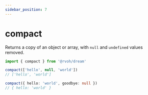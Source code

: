 ```yaml
---
sidebar_position: 7
---
```



# compact

Returns a copy of an object or array, with `null` and `undefined` values removed.

```ts
import { compact } from '@rvoh/dream'

compact(['hello', null, 'world'])
// ['hello', 'world']

compact({ hello: 'world', goodbye: null })
// { hello: 'world' }
```
